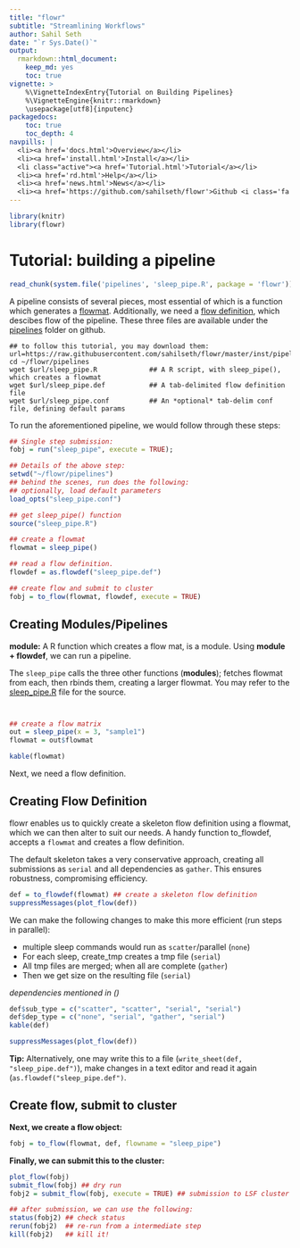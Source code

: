 ```yaml
---
title: "flowr"
subtitle: "Streamlining Workflows"
author: Sahil Seth
date: "`r Sys.Date()`"
output: 
  rmarkdown::html_document: 
    keep_md: yes
    toc: true
vignette: >
    %\VignetteIndexEntry{Tutorial on Building Pipelines}
    %\VignetteEngine{knitr::rmarkdown}
    \usepackage[utf8]{inputenc}
packagedocs:
    toc: true
    toc_depth: 4
navpills: |
  <li><a href='docs.html'>Overview</a></li>
  <li><a href='install.html'>Install</a></li>
  <li class="active"><a href='Tutorial.html'>Tutorial</a></li>
  <li><a href='rd.html'>Help</a></li>
  <li><a href='news.html'>News</a></li>
  <li><a href='https://github.com/sahilseth/flowr'>Github <i class='fa fa-github'></i></a></li>
---
```


```r
library(knitr)
library(flowr)
```

# Tutorial: building a pipeline

```r
read_chunk(system.file('pipelines', 'sleep_pipe.R', package = 'flowr'))
```



A pipeline consists of several pieces, most essential of which is a function which generates a [flowmat](http://docs.flowr.space/docs.html#flow_mat).
Additionally, we need a [flow definition](http://docs.flowr.space/docs.html#flow_definition), which descibes flow of the pipeline. 
These three files are available under the [pipelines](https://github.com/sahilseth/flowr/tree/master/inst/pipelines) folder on github.

```
## to follow this tutorial, you may download them:
url=https://raw.githubusercontent.com/sahilseth/flowr/master/inst/pipelines
cd ~/flowr/pipelines
wget $url/sleep_pipe.R             ## A R script, with sleep_pipe(), which creates a flowmat
wget $url/sleep_pipe.def           ## A tab-delimited flow definition file
wget $url/sleep_pipe.conf          ## An *optional* tab-delim conf file, defining default params
```



To run the aforementioned pipeline, we would follow through these steps:

```r
## Single step submission:
fobj = run("sleep_pipe", execute = TRUE); 

## Details of the above step:
setwd("~/flowr/pipelines")
## behind the scenes, run does the following:
## optionally, load default parameters
load_opts("sleep_pipe.conf") 

## get sleep_pipe() function
source("sleep_pipe.R") 

## create a flowmat
flowmat = sleep_pipe()

## read a flow definition.
flowdef = as.flowdef("sleep_pipe.def")

## create flow and submit to cluster
fobj = to_flow(flowmat, flowdef, execute = TRUE)
```




## Creating Modules/Pipelines


<div class="alert alert-info" role="alert">
**module:** A R function which creates a flow mat, is a module. Using **module + flowdef**, we can run a pipeline.
</div>


The `sleep_pipe` calls the three other functions (**modules**); fetches flowmat from each, then rbinds them,
creating a larger flowmat. You may refer to the [sleep_pipe.R](https://github.com/sahilseth/flowr/blob/master/inst/pipelines/sleep_pipe.R)
file for the source.

```r

```

```r

```


```r
## create a flow matrix
out = sleep_pipe(x = 3, "sample1")
flowmat = out$flowmat
```

```r
kable(flowmat)
```


Next, we need a flow definition.

## Creating Flow Definition

flowr enables us to quickly create a skeleton flow definition using a flowmat, which we can then alter to suit our needs. A handy function
to_flowdef, accepts a `flowmat` and creates a flow definition. 

<div class="alert alert-info" role="alert">
The default skeleton takes a very conservative approach, creating all submissions as `serial` and all dependencies as `gather`. This ensures robustness, compromising efficiency. 
</div>

```r
def = to_flowdef(flowmat) ## create a skeleton flow definition
suppressMessages(plot_flow(def))
```

We can make the following changes to make this more efficient (run steps in parallel):


- multiple sleep commands would run as `scatter`/parallel (`none`)
- For each sleep, create_tmp creates a tmp file (`serial`)
- All tmp files are merged; when all are complete (`gather`)
- Then we get size on the resulting file (`serial`)

*dependencies mentioned in ()*


```r
def$sub_type = c("scatter", "scatter", "serial", "serial")
def$dep_type = c("none", "serial", "gather", "serial")
kable(def)
```

```r
suppressMessages(plot_flow(def))
```


<div class="alert alert-info" role="alert">
**Tip:** Alternatively, one may write this to a file 
(`write_sheet(def, "sleep_pipe.def")`), make changes in a text editor and read it again (`as.flowdef("sleep_pipe.def")`.
</div>

## Create flow, submit to cluster

**Next, we create a flow object:**

```r
fobj = to_flow(flowmat, def, flowname = "sleep_pipe")
```

**Finally, we can submit this to the cluster:**
```r
plot_flow(fobj)
submit_flow(fobj) ## dry run
fobj2 = submit_flow(fobj, execute = TRUE) ## submission to LSF cluster

## after submission, we can use the following:
status(fobj2) ## check status
rerun(fobj2)  ## re-run from a intermediate step
kill(fobj2)   ## kill it!
```


<!----


We then define another function `sleep_pipe` which calls the above defined **modules**; fetches flowmat from each, 
creating a larger flowmat. This time we will define a flowdef for the `sleep_pipe` function, elevating its status from
module to a pipeline.


This time we will define a flowdef for the `sleep_pipe` function, elevating its status from
module to a pipeline.




Here are a few examples of modules, three functions `sleep`, `create_tmp` and `merge_size` each returning a flowmat.

We believe pipeline and modules may be interchangeble, in the sense that a *smaller* pipeline may be 
included as part of a larger pipeline.
In flowr a module OR pipeline always returns a flowmat.
The only difference being, a pipeline also has a correspomding flow definition file. 


<div class="alert alert-info" role="alert">
As such, creating a flow definition for a module enables flowr
to run it, hence a module **elevates**, becoming a pipeline.
This lets the user mix and match several modules/pipelines to create a customized larger pipeline(s).
</div>
-->


<script>
  (function(i,s,o,g,r,a,m){i['GoogleAnalyticsObject']=r;i[r]=i[r]||function(){
  (i[r].q=i[r].q||[]).push(arguments)},i[r].l=1*new Date();a=s.createElement(o),
  m=s.getElementsByTagName(o)[0];a.async=1;a.src=g;m.parentNode.insertBefore(a,m)
  })(window,document,'script','//www.google-analytics.com/analytics.js','ga');

  ga('create', 'UA-68378910-1', 'auto');
  ga('send', 'pageview');

</script>
